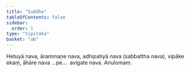 ```yaml
---
title: "Suddha"
tableOfContents: false
sidebar:
  order: 1
type: "tipitaka"
basket: "ab"
---
```



<DynamicBreadcrumb />

<Division number="56">

<Paragraph number="1462">
Hetuyā nava, ārammaṇe nava, adhipatiyā nava (sabbattha nava), vipāke ekaṃ, āhāre nava …pe…  avigate nava.

</Paragraph>
</Division>

<Paragraph number="1463" type="center">
Anulomaṃ.
</Paragraph>
